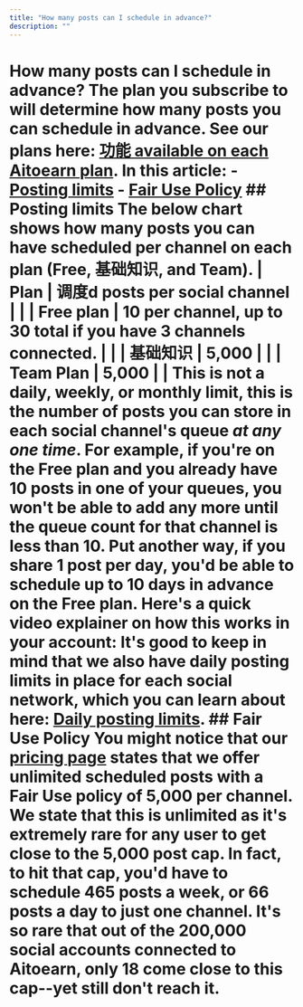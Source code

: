 ```yaml
---
title: "How many posts can I schedule in advance?"
description: ""
---
```


# How many posts can I schedule in advance? The plan you subscribe to will determine how many posts you can schedule in advance. See our plans here: [功能 available on each Aitoearn plan](https://aitoearn.helpscoutdocs.com/article/595-features-available-on-each-aitoearn-plan). In this article: - [Posting limits](#Posting-limits-L0snl) - [Fair Use Policy](#Fair-Use-Policy-RpbAy) ## Posting limits The below chart shows how many posts you can have scheduled per channel on each plan (Free, 基础知识, and Team). | **Plan** | **调度d posts per social channel** | | | Free plan | 10 per channel, up to 30 total if you have 3 channels connected. | | | 基础知识 | 5,000 | | | Team Plan | 5,000 | | This is not a daily, weekly, or monthly limit, this is the number of posts you can store in each social channel's queue *at any one time*. For example, if you're on the Free plan and you already have 10 posts in one of your queues, you won't be able to add any more until the queue count for that channel is less than 10. Put another way, if you share 1 post per day, you'd be able to schedule up to 10 days in advance on the Free plan. Here's a quick video explainer on how this works in your account: It's good to keep in mind that we also have daily posting limits in place for each social network, which you can learn about here: [Daily posting limits](https://aitoearn.helpscoutdocs.com/article/646-daily-posting-limits). ## Fair Use Policy You might notice that our [pricing page](https://aitoearn.com/pricing) states that we offer unlimited scheduled posts with a Fair Use policy of 5,000 per channel. We state that this is unlimited as it's extremely rare for any user to get close to the 5,000 post cap. In fact, to hit that cap, you'd have to schedule 465 posts a week, or 66 posts a day to just one channel. It's so rare that out of the 200,000 social accounts connected to Aitoearn, only 18 come close to this cap--yet still don't reach it.
